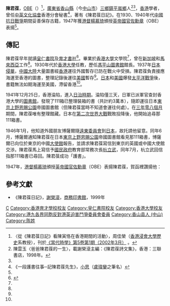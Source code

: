 '''陳君葆'''，[[OBE|OBE]]（{{bd|1898年||1982年|}}）<ref name=chow>〈從《陳君葆日記》看陳寅恪在香港期間的活動〉，周佳榮（[[香港浸會大學|香港浸會大學]][[歷史|歷史]]系教授），刊於[http://www.hkbu.edu.hk/~histweb/eng/publication/contemporary/jourvol5_1/Journal17.htm 《當代時學》第5卷第1期（2002年3月）] {{webarchive|url=https://web.archive.org/web/20080101093746/http://www.hkbu.edu.hk/~histweb/eng/publication/contemporary/jourvol5_1/Journal17.htm |date=2008-01-01 }}。</ref>，[[廣東省|廣東省]][[香山縣|香山縣]]（今[[中山市|中山市]]）[[三乡镇_(中山市)|三鄉鎮]][[平嵐鄉|平嵐鄉]]人<ref>陳雲玉〈爸爸陳君葆的一生〉，載謝榮滾主編：《陳君葆詩文集》，香港：三聯書店，1998年。</ref><ref name=chow/>，[[香港|香港]]學者，曾任[[中英文化協會|中英文化協會]]香港分會秘書<ref name=lo>《一段護書往事─記陳君葆先生》，[[小思|小思]]（[[盧瑋鑾|盧瑋鑾]]之筆名）</ref>，著有《陳君葆日記》。在1930、1940年代[[中國抗日戰爭|中國抗日戰爭]]期間妥善保存古籍，1947年獲[[港督|港督]][[楊慕琦|楊慕琦]]頒授[[OBE|英帝國官佐勳章]]（OBE）表揚<ref name=lo/>。

==傳記==
陳君葆早年就讀[[皇仁書院|皇仁書院]]及[[育才書社|育才書社]]<ref>{{cite book |author1=劉紹唐 |title=劉紹唐主編 民國人物小傳──陳君葆 |date=1999 |publisher=傳記文學雜誌社 |page=141 |quote=|url=}}</ref>。畢業於[[香港大學|香港大學]]文學院<ref name=chow/>，曾在[[新加坡|新加坡]]和[[馬來西亞|馬來西亞]]工作<ref name=chow/>。1930年代於[[香港大學|香港大學]]任教，歷任[[香港大學馮平山圖書館|馮平山圖書館]]館長。1937年[[中国抗日战争|日本侵華]]，[[中國大陸|中國大陸]]大量圖書經[[香港|香港]]運往外國暫存已防在戰火中受損。陳君葆負責接應海運至香港的圖書，整理記錄後運往[[美國|美國]]暫存<ref name=lo/>。[[日本|日本]]和[[美國|美國]]爆發[[太平洋戰爭|太平洋戰爭]]後，書籍無法如期海運至美國，滯留香港<ref name=lo/>。

1941年12月25日，香港淪陷，進入[[香港日治時期|日治時期]]。淪陷僅三天，日軍已派軍官查封香港大學的[[圖書館|圖書館]]，發現了111箱已整理裝箱的書（共計約3萬本），隨即運往日本[[東京|東京]][[上野恩賜公園|上野恩賜公園]]帝國圖書館（但陳君葆當時不知道會運往何處）。在[[三年零八個月|三年零八個月]]期間，陳君葆唯有整理館藏。日本在[[第二次世界大戰|第二次世界大戰]]戰敗投降後，他開始追尋那111箱書。

1946年1月，他知道外國朋友博薩爾隨[[遠東委員會|遠東委員會]]到[[日本|日本]]，故托請他留意。同年6月，博薩爾通知陳君葆在日本[[東京|東京]][[上野恩賜公園|上野恩賜公園]]帝國圖書館看見那111箱書，博薩爾已向位於東京的中國[[大使館|大使館]]報告，並請求陳君葆寫信到東京的英國或中國大使館交涉。陳君葆馬上寫信予[[國民政府|國民政府]]教育部常務次長[[杭立武|杭立武]]，同年7月，杭立武回信指那111箱書已尋回。陳君葆成功「護書」。

1947年，[[港督|港督]][[楊慕琦|楊慕琦]]頒授[[OBE|英帝國官佐勳章]]（OBE）表揚陳君葆，賀函裡讚揚他：
{{cquote|香港政府期望能就市民於一九四一年抗戰期間及其後淪陷時期的英勇行為、犧牲精神，以及忠職守的表現，對他們致以最深的謝意。}}

==參考文獻==
{{reflist}}
*《陳君葆日記》，[[謝榮滾|謝榮滾]]，[[商務印書館|商務印書館]]，1999年

[[Category:OBE勳銜|C]]
[[Category:香港育才學校校友|Category:香港育才學校校友]]
[[Category:皇仁書院校友|Category:皇仁書院校友]]
[[Category:香港大學校友|Category:香港大學校友]]
[[Category:港九各界同胞反對港英迫害鬥爭委員會委員|Category:港九各界同胞反對港英迫害鬥爭委員會委員]]
[[Category:香山县人_(中山)|Category:香山县人 (中山)]]
[[Category:陈姓|Category:陈姓]]